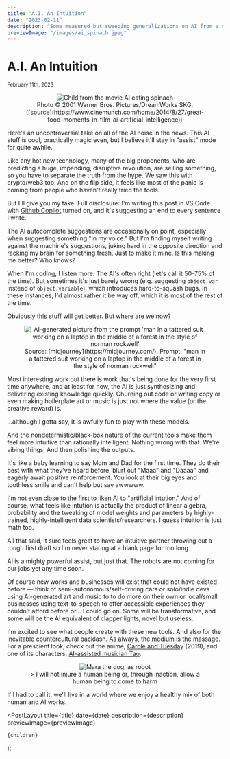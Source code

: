 ```yaml
---
title: "A.I. An Intuition"
date: "2023-02-11"
description: "Some measured but sweeping generalizations on AI from a non-expert who's been having fun with some tools."
previewImage: "/images/ai_spinach.jpeg"
---
```



# A.I. An Intuition

<small>
  <time dateTime={date}>February 11th, 2023</time>
</small>

<figure align="center">
  <Image
    src="/images/ai_spinach.jpeg"
    className="mx-auto"
    alt="Child from the movie AI eating spinach"
    width={400}
    height={400}
  />
  <figcaption>
    Photo © 2001 Warner Bros. Pictures/DreamWorks SKG.
    ([source](https://www.cinemunch.com/home/2014/8/27/great-food-moments-in-film-ai-artificial-intelligence))
  </figcaption>
</figure>

Here's an uncontroversial take on all of the AI noise in the news. This AI stuff is cool, practically magic even, but I believe it'll stay in "assist" mode for quite awhile.

Like any hot new technology, many of the big proponents, who are predicting a huge, impending, disruptive revolution, are selling something, so you have to separate the truth from the hype. We saw this with crypto/web3 too. And on the flip side, it feels like most of the panic is coming from people who haven't really tried the tools.

But I'll give you my take. Full disclosure: I'm writing this post in VS Code with [Github Copilot](https://github.com/features/copilot) turned on, and it's suggesting an end to every sentence I write.

The AI autocomplete suggestions are occasionally on point, especially when suggesting something "in my voice." But I'm finding myself writing against the machine's suggestions, juking hard in the opposite direction and racking my brain for something fresh. Just to make it mine. Is this making me better? Who knows?

When I'm coding, I listen more. The AI's often right (let's call it 50-75% of the time). But sometimes it's just barely wrong (e.g. suggesting `object.var` instead of `object.variable`), which introduces hard-to-squash bugs. In these instances, I'd almost rather it be way off, which it is most of the rest of the time.

Obviously this stuff will get better. But where are we now?

<figure align="center">
  <Image
    src="/images/midjourney_forest_laptop.png"
    className="mx-auto"
    alt="AI-generated picture from the prompt 'man in a tattered suit working on a laptop in the middle of a forest in the style of norman rockwell'"
    width={400}
    height={400}
  />
  <figcaption>
    Source: [midjourney](https://midjourney.com/). Prompt: "man in a tattered
    suit working on a laptop in the middle of a forest in the style of norman
    rockwell"
  </figcaption>
</figure>

Most interesting work out there is work that's being done for the very first time anywhere, and at least for now, the AI is just synthesizing and delivering existing knowledge quickly. Churning out code or writing copy or even making boilerplate art or music is just not where the value (or the creative reward) is.

...although I gotta say, it is awfully fun to play with these models.

And the nondetermistic/black-box nature of the current tools make them feel more intuitive than rationally intelligent. Nothing wrong with that. We're vibing things. And then polishing the outputs.

It's like a baby learning to say Mom and Dad for the first time. They do their best with what they've heard before, blurt out "Maaa" and "Daaaa" and eagerly await positive reinforcement. You look at their big eyes and toothless smile and can't help but say awwwww.

I'm [not even close to the first](https://www.google.com/search?q=artificial+intuition) to liken AI to "artificial intution." And of course, what feels like intution is actually the product of linear algebra, probability and the tweaking of model weights and parameters by highly-trained, highly-intelligent data scientists/researchers. I guess intuition is just math too.

All that said, it sure feels great to have an intuitive partner throwing out a rough first draft so I'm never staring at a blank page for too long.

AI is a mighty powerful assist, but just that. The robots are not coming for our jobs <strike>yet</strike> any time soon.

Of course new works and businesses will exist that could not have existed before — think of semi-autonomous/self-driving cars or solo/indie devs using AI-generated art and music to to do more on their own or local/small businesses using text-to-speech to offer accessible experiences they couldn't afford before or... I could go on. Some will be transformative, and some will be the AI equivalent of clapper lights, novel but useless.

I'm excited to see what people create with these new tools. And also for the inevitable countercultural backlash. As always, the [medium is the massage](https://en.wikipedia.org/wiki/The_medium_is_the_message). For a prescient look, check out the anime, [Carole and Tuesday](https://www.netflix.com/title/80992137) (2019), and one of its characters, [AI-assisted musician Tao](https://caroleandtuesday.fandom.com/wiki/Tao).

<figure align="center">
  <Image
    src="/images/mara/mara_230211.jpeg"
    className="mx-auto"
    alt="Mara the dog, as robot"
    width={300}
    height={300}
  />
  <figcaption>
    &gt; I will not injure a human being or, through inaction, allow a human
    being to come to harm
  </figcaption>
</figure>

If I had to call it, we'll live in a world where we enjoy a healthy mix of both human and AI works.

  <PostLayout
    title={title}
    date={date}
    description={description}
    previewImage={previewImage}
  >
    {children}
  </PostLayout>
);
